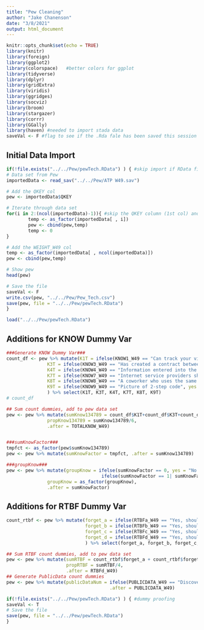 ```yaml
---
title: "Pew Cleaning"
author: "Jake Chanenson"
date: "3/8/2021"
output: html_document
---
```


```r
knitr::opts_chunk$set(echo = TRUE)
library(knitr)
library(foreign)      
library(ggplot2)      
library(colorspace)   #better colors for ggplot
library(tidyverse)    
library(dplyr)
library(gridExtra)
library(viridis)
library(ggridges)
library(socviz)
library(broom)
library(stargazer)
library(corrr)
library(GGally)
library(haven) #needed to import stada data
saveVal <- F #flag to see if the .Rda fale has been saved this session
```


## Initial Data Import
```r
if(!file.exists("../../Pew/pewTech.RData") ) { #skip import if RData file exists
# Data set from Pew 
importedData <- read_sav("../../Pew/ATP W49.sav")

# Add the QKEY col
pew <- importedData$QKEY

# Iterate through data set
for(i in 2:(ncol(importedData)-1)){ #skip the QKEY column (1st col) and the WEIGHT_W49 col (last col)
        temp <- as_factor(importedData[ , i])
        pew <- cbind(pew,temp)
        temp <- 0
}

# Add the WEIGHT_W49 col
temp <- as_factor(importedData[ , ncol(importedData)])
pew <- cbind(pew,temp)

# Show pew
head(pew)

# Save the file 
saveVal <- F
write.csv(pew, "../../Pew/Pew_Tech.csv")
save(pew, file = "../../Pew/pewTech.RData")
}
```

```r
load("../../Pew/pewTech.RData")
```


## Additions for KNOW Dummy Var
```r
###Generate KNOW Dummy Var###
count_df <- pew %>% mutate(K1T = ifelse(KNOW1_W49 == "Can track your visits and activity on the site", yes = 1, no = 0 ),
               K3T = ifelse(KNOW3_W49 == "Has created a contract between itself and its users about how it will use their data", yes = 1, no = 0),
               K4T = ifelse(KNOW4_W49 == "Information entered into the site is encrypted", yes = 1, no = 0),
               K7T = ifelse(KNOW7_W49 == "Internet service providers should treat all traffic on their networks equally", yes = 1, no = 0),
               K8T = ifelse(KNOW8_W49 == "A coworker who uses the same computer", yes = 1, no = 0),
               K9T = ifelse(KNOW9_W49 == "Picture of 2-step code", yes = 1, no = 0)
               ) %>% select(K1T, K3T, K4T, K7T, K8T, K9T)
# count_df

## Sum count dummies, add to pew data set
pew <- pew %>% mutate(sumKnow134789 = count_df$K1T+count_df$K3T+count_df$K4T+count_df$K7T+count_df$K8T+count_df$K9T,
               propKnow134789 = sumKnow134789/6,
               .after = TOTALKNOW_W49)


###sumKnowFactor###
tmpfct <- as_factor(pew$sumKnow134789)
pew <- pew %>% mutate(sumKnowFactor = tmpfct, .after = sumKnow134789)

###groupKnow###
pew <- pew %>% mutate(groupKnow = ifelse(sumKnowFactor == 0, yes = "No Literacy",
                                   ifelse(sumKnowFactor == 1| sumKnowFactor == 2| sumKnowFactor == 3| sumKnowFactor == 4, yes = "Some Literacy", no = "High Literacy")),
               groupKnow = as_factor(groupKnow),
               .after = sumKnowFactor)
```



## Additions for RTBF Dummy Var
```r
count_rtbf <- pew %>% mutate(forget_a = ifelse(RTBFa_W49 == "Yes, should be able to remove this from online searches", yes = 1, no = 0),
                             forget_b = ifelse(RTBFb_W49 == "Yes, should be able to remove this from online searches", yes = 1, no = 0),
                             forget_c = ifelse(RTBFc_W49 == "Yes, should be able to remove this from online searches", yes = 1, no = 0),
                             forget_d = ifelse(RTBFd_W49 == "Yes, should be able to remove this from online searches", yes = 1, no = 0)
                             ) %>% select(forget_a, forget_b, forget_c, forget_d)

## Sum RTBF count dummies, add to pew data set
pew <- pew %>% mutate(sumRTBF = count_rtbf$forget_a + count_rtbf$forget_b + count_rtbf$forget_c + count_rtbf$forget_d,
                      propRTBF = sumRTBF/4,
                      .after = RTBFd_W49)
## Generate PublicData count dummies
pew <- pew %>% mutate(publicDataNum = ifelse(PUBLICDATA_W49 == "Discover potentially useful information about others", yes = 1, no = 0),
                                      .after = PUBLICDATA_W49)
```


```r
if(!file.exists("../../Pew/pewTech.RData") ) { #dummy proofing 
saveVal <- T
# Save the file 
save(pew, file = "../../Pew/pewTech.RData")
}
```



